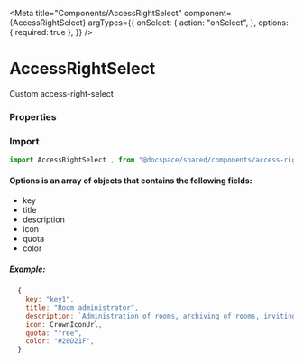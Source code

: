 

<Meta
  title="Components/AccessRightSelect"
  component={AccessRightSelect}
  argTypes={{
    onSelect: {
      action: "onSelect",
    },
    options: { required: true },
  }}
/>

# AccessRightSelect

Custom access-right-select

<Canvas>
  <Story of={stories.Default} name="Default" />
</Canvas>

### Properties

<ArgsTable story="Default" />

### Import

```js
import AccessRightSelect , from "@docspace/shared/components/access-right-secelt";
```

#### Options is an array of objects that contains the following fields:

- key
- title
- description
- icon
- quota
- color

##### Example:

```js
  {
    key: "key1",
    title: "Room administrator",
    description: `Administration of rooms, archiving of rooms, inviting and managing users in rooms.`,
    icon: CrownIconUrl,
    quota: "free",
    color: "#20D21F",
  }
```
